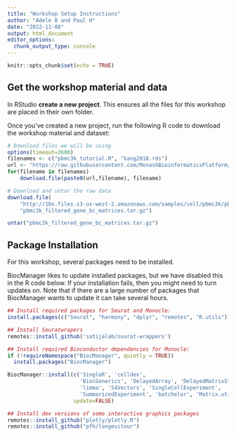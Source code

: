 ```yaml
---
title: "Workshop Setup Instructions"
author: "Adele B and Paul H"
date: "2022-11-08"
output: html_document
editor_options: 
  chunk_output_type: console
---
```


```r
knitr::opts_chunk$set(echo = TRUE)
```

## Get the workshop material and data

In RStudio **create a new project**. This ensures all the files for this workshop are placed in their own folder.

Once you've created a new project, run the following R code to download the workshop material and dataset:

```r
# Download files we will be using
options(timeout=3600)
filenames <- c("pbmc3k_tutorial.R", "kang2018.rds")
url <- "https://raw.githubusercontent.com/MonashBioinformaticsPlatform/PBMC-Single-Cell-Workshop-2022/main/vignettes/" 
for(filename in filenames)
    download.file(paste0(url,filename), filename)

# Download and untar the raw data
download.file(
    "http://10x.files.s3-us-west-2.amazonaws.com/samples/cell/pbmc3k/pbmc3k_filtered_gene_bc_matrices.tar.gz",
    "pbmc3k_filtered_gene_bc_matrices.tar.gz")

untar("pbmc3k_filtered_gene_bc_matrices.tar.gz")
```

## Package Installation
 
For this workshop, several packages need to be installed.

BiocManager likes to update installed packages, but we have disabled this in the R code below. If your installation fails, then you might need to turn updates on. Note that if there are a large number of packages that BiocManager wants to update it can take several hours.

```r
## Install required packages for Seurat and Monocle:
install.packages(c("Seurat", "harmony", "dplyr", "remotes", "R.utils"))

## Install Seuratwrapers
remotes::install_github('satijalab/seurat-wrappers')

## Install required Bioconductor dependencies for Monocle:
if (!requireNamespace("BiocManager", quietly = TRUE))
  install.packages("BiocManager")

BiocManager::install(c('SingleR', 'celldex',
                       'BiocGenerics', 'DelayedArray', 'DelayedMatrixStats',
                       'limma', 'S4Vectors', 'SingleCellExperiment',
                       'SummarizedExperiment', 'batchelor', 'Matrix.utils'),
                     update=FALSE)

## Install dev versions of some interactive graphics packages
remotes::install_github("plotly/plotly.R")
remotes::install_github("pfh/langevitour")
```
